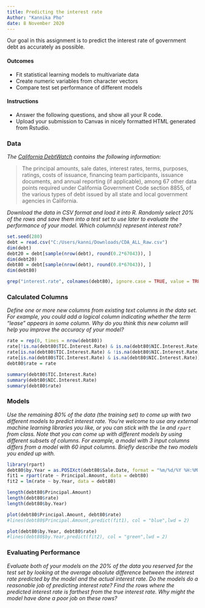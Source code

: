```yaml
---
title: Predicting the interest rate
Author: "Kannika Pho"
date: 8 November 2020
---
```


Our goal in this assignment is to predict the interest rate of government debt as accurately as possible.


#### Outcomes

- Fit statistical learning models to multivariate data
- Create numeric variables from character vectors
- Compare test set performance of different models


#### Instructions

- Answer the following questions, and show all your R code.
- Upload your submission to Canvas in nicely formatted HTML generated from Rstudio.


### Data

_The [California DebtWatch](https://data.debtwatch.treasurer.ca.gov/Raw-Data/CDA-ALL-Raw/x7jp-pweb) contains the following information:_

> The principal amounts, sale dates, interest rates, terms, purposes, ratings, costs of issuance, financing team participants, issuance documents, and annual reporting (if applicable), among 67 other data points required under California Government Code section 8855, of the various types of debt issued by all state and local government agencies in California.

_Download the data in CSV format and load it into R.
Randomly select 20% of the rows and save them into a test set to use later to evaluate the performance of your model.
Which column(s) represent interest rate?_


```r
set.seed(280)
debt = read.csv("C:/Users/kanni/Downloads/CDA_ALL_Raw.csv")
dim(debt)
debt20 = debt[sample(nrow(debt), round(0.2*67043)), ]
dim(debt20)
debt80 = debt[sample(nrow(debt), round(0.8*67043)), ]
dim(debt80)

grep("interest.rate", colnames(debt80), ignore.case = TRUE, value = TRUE)
```


### Calculated Columns

_Define one or more new columns from existing text columns in the data set.
For example, you could add a logical column indicating whether the term "lease" appears in some column.
Why do you think this new column will help you improve the accuracy of your model?_

```r
rate = rep(0, times = nrow(debt80))
rate[!is.na(debt80$TIC.Interest.Rate) & is.na(debt80$NIC.Interest.Rate)] = debt80$TIC.Interest.Rate
rate[is.na(debt80$TIC.Interest.Rate) & !is.na(debt80$NIC.Interest.Rate)] = debt80$NIC.Interest.Rate
rate[is.na(debt80$TIC.Interest.Rate) & is.na(debt80$NIC.Interest.Rate)] = NA
debt80$rate = rate

summary(debt80$TIC.Interest.Rate)
summary(debt80$NIC.Interest.Rate)
summary(debt80$rate)
```


### Models

_Use the remaining 80% of the data (the training set) to come up with two different models to predict interest rate.
You're welcome to use any external machine learning libraries you like, or you can stick with the `lm` and `rpart` from class.
Note that you can come up with different models by using different subsets of columns.
For example, a model with 3 input columns differs from a model with 60 input columns.
Briefly describe the two models you ended up with._

```r
library(rpart)
debt80$by.Year = as.POSIXct(debt80$Sale.Date, format = "%m/%d/%Y %H:%M:%OS %p")
fit1 = rpart(rate ~ Principal.Amount, data = debt80)
fit2 = lm(rate ~ by.Year, data = debt80)

length(debt80$Principal.Amount)
length(debt80$rate)
length(debt80$by.Year)

plot(debt80$Principal.Amount, debt80$rate)
#lines(debt80$Principal.Amount,predict(fit1), col = "blue",lwd = 2)

plot(debt80$by.Year, debt80$rate)
#lines(debt80$by.Year,predict(fit2), col = "green",lwd = 2)
```


### Evaluating Performance

_Evaluate both of your models on the 20% of the data you reserved for the test set by looking at the average absolute difference between the interest rate predicted by the model and the actual interest rate.
Do the models do a reasonable job of predicting interest rate?
Find the rows where the predicted interest rate is farthest from the true interest rate.
Why might the model have done a poor job on these rows?_

```r

```